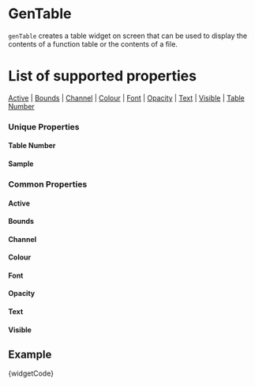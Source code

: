 

# GenTable

`genTable` creates a table widget on screen that can be used to display the contents of a function table or the contents of a file. 

# List of supported properties
[Active](#active) | [Bounds](#bounds) | [Channel](#channel) | [Colour](#colour) | [Font](#font) | [Opacity](#opacity) |  [Text](#text) | [Visible](#visible) | [Table Number](#tablenumber)


### Unique Properties 

<a id="tablenumber" class="anchor-target"></a>
#### Table Number
<TableNumber />

<a id="sample" class="anchor-target"></a>
#### Sample
<Sample />


### Common Properties

<a id="active" class="anchor-target"></a>
#### Active
<Active />

<a id="bounds" class="anchor-target"></a>
#### Bounds
<Bounds />

<a id="channel" class="anchor-target"></a>
#### Channel
<Channel />

<a id="colour" class="anchor-target"></a>
#### Colour
<Colour />

<a id="font" class="anchor-target"></a>
#### Font
<Font />

<a id="opacity" class="anchor-target"></a>
#### Opacity
<Opacity />

<a id="text" class="anchor-target"></a>
#### Text
<Text />

<a id="visible" class="anchor-target"></a>
#### Visible
<Visible />


## Example

<CodeBlock language="csharp">{widgetCode}</CodeBlock>